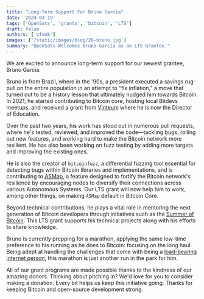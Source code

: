 ```yaml
---
title: "Long-Term Support For Bruno Garcia"
date: '2024-03-19'
tags: ['OpenSats', 'grants', 'bitcoin', 'LTS']
draft: false
authors: ['cfunk']
images: ['/static/images/blog/26-bruno.jpg']
summary: "OpenSats Welcomes Bruno Garcia as an LTS Grantee."
---
```



We are excited to announce long-term support for our newest grantee, Bruno
Garcia.

Bruno is from Brazil, where in the '90s, a president executed a savings rug-pull
on the entire population in an attempt to "fix inflation," a move that turned
out to be a history lesson that ultimately nudged him towards Bitcoin. In 2021,
he started contributing to Bitcoin core, hosting local Bitdevs meetups, and
received a grant from [Vinteum](https://vinteum.org) where he is now the
Director of Education.

Over the past two years, his work has stood out in numerous pull requests, where
he's tested, reviewed, and improved the code—tackling bugs, rolling out new
features, and working hard to make the Bitcoin network more resilient. He has
also been working on fuzz testing by adding more targets and improving the
existing ones.

He is also the creator of `bitcoinfuzz`, a differential fuzzing tool essential
for detecting bugs within Bitcoin libraries and implementations, and is
contributing to [ASMap](https://asmap.org/), a feature designed to fortify the Bitcoin network's
resilience by encouraging nodes to diversify their connections across various
Autonomous Systems. Our LTS grant will now help him to work, among other things,
on making `ASMap` default in Bitcoin Core.

Beyond technical contributions, he plays a vital role in mentoring the next
generation of Bitcoin developers through initiatives such as the [Summer of
Bitcoin](https://www.summerofbitcoin.org/mentors). This LTS grant supports his
technical projects along with his efforts to share knowledge.

Bruno is currently prepping for a marathon, applying the same low-time
preference to his running as he does to Bitcoin: focusing on the long haul.
Being adept at handling the challenges that come with being a [load-bearing
internet person][lbip], this marathon is just another run in the park for him.

All of our grant programs are made possible thanks to the kindness of our
amazing donors. Thinking about pitching in? We'd love for you to consider making
a donation. Every bit helps us keep this initiative going. Thanks for keeping
Bitcoin and open-source development strong.

<center>
    <DonateToGeneralFundButton/>
</center>

[lbip]: /blog/announcing-lts-grant-program-to-support-bitcoin-core-contributors
